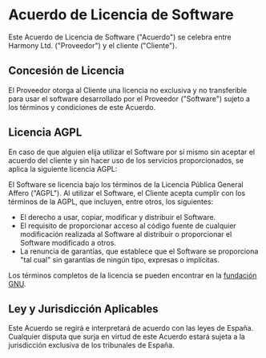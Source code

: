 # Acuerdo de Licencia de Software

Este Acuerdo de Licencia de Software ("Acuerdo") se celebra entre Harmony Ltd. ("Proveedor") y el cliente ("Cliente").

## Concesión de Licencia

El Proveedor otorga al Cliente una licencia no exclusiva y no transferible para usar el software desarrollado por el Proveedor ("Software") sujeto a los términos y condiciones de este Acuerdo.

## Licencia AGPL

En caso de que alguien elija utilizar el Software por sí mismo sin aceptar el acuerdo del cliente y sin hacer uso de los servicios proporcionados, se aplica la siguiente licencia AGPL:

El Software se licencia bajo los términos de la Licencia Pública General Affero ("AGPL"). Al utilizar el Software, el Cliente acepta cumplir con los términos de la AGPL, que incluyen, entre otros, los siguientes:

- El derecho a usar, copiar, modificar y distribuir el Software.
- El requisito de proporcionar acceso al código fuente de cualquier modificación realizada al Software al distribuir o proporcionar el Software modificado a otros.
- La renuncia de garantías, que establece que el Software se proporciona "tal cual" sin garantías de ningún tipo, expresas o implícitas.

Los términos completos de la licencia se pueden encontrar en la [fundación GNU](https://www.gnu.org/licenses/agpl-3.0.html).

## Ley y Jurisdicción Aplicables

Este Acuerdo se regirá e interpretará de acuerdo con las leyes de España. Cualquier disputa que surja en virtud de este Acuerdo estará sujeta a la jurisdicción exclusiva de los tribunales de España.
